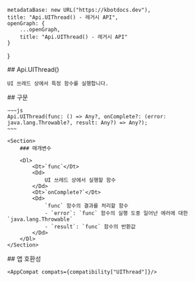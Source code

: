 
    metadataBase: new URL("https://kbotdocs.dev"),
    title: "Api.UIThread() - 레거시 API",
    openGraph: {
        ...openGraph,
        title: "Api.UIThread() - 레거시 API"
    }
}

<Section>
    ## Api.UIThread()

    UI 쓰레드 상에서 특정 함수를 실행합니다.
</Section>
<Section>
    ## 구문

    ~~~js
    Api.UIThread(func: () => Any?, onComplete?: (error: java.lang.Throwable?, result: Any?) => Any?);
    ~~~

    <Section>
        ### 매개변수

        <Dl>
            <Dt>`func`</Dt>
            <Dd>
                UI 쓰레드 상에서 실행할 함수
            </Dd>
            <Dt>`onComplete?`</Dt>
            <Dd>
                `func` 함수의 결과를 처리할 함수
                - `error`: `func` 함수의 실행 도중 일어난 에러에 대한 `java.lang.Throwable`
                - `result`: `func` 함수의 반환값
            </Dd>
        </Dl>
    </Section>
</Section>
<Section>
    ## 앱 호환성

    <AppCompat compats={compatibility["UIThread"]}/>
</Section>